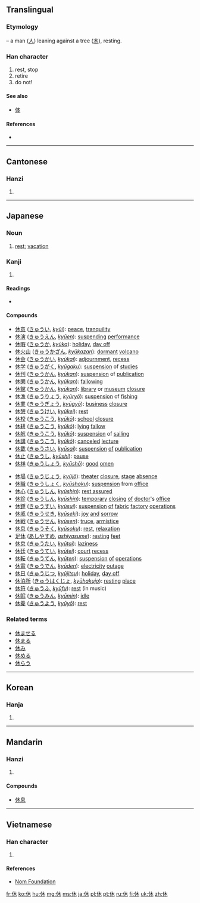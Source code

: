 {{also|体}}
==Translingual==
{{stroke order|strokes=6}}

===Etymology===
{{Han compound|人|t1=man|木|t2=tree|ls=ic}} – a man ([[人]]) leaning against a tree ([[木]]), resting.

===Han character===
{{Han char|rn=9|rad=人|as=04|sn=6|four=2429<sub>0</sub>|canj=人木 (OD)|ids=⿰[[亻]][[木]]}}

# rest, stop
# retire
# do not!

====See also====
* [[体]] <!-- Graphically similar -->

====References====
* {{Han ref|kx=0096.020|dkj=00440|dj=0203.020|hdz=10117.180|uh=4F11|ud=20241|bh=A5F0|bd=42480}}

----

==Cantonese==

===Hanzi===
{{yue-hanzi|jyut=|y=yau1}}

# {{defn|lang=yue|sort=人04}}

----

==Japanese==
{{ja-see-also|休する}}

===Noun===
{{ja-noun|k|hira=きゅう|rom=kyū}}

# [[rest]]; [[vacation]]

===Kanji===
{{ja-kanji|grade=1|rs=人04}}

# {{defn|lang=ja|sort=人04}}

====Readings====
* {{ja-readings|on=[[きゅう]] ([[kyū]]), [[く]] ([[ku]])|kun=[[やすむ]] ([[休む]], [[yasumu]]), [[いこう]] ([[ikou]]), [[やめる]] ([[yameru]])|nanori=[[やすみ]] ([[yasumi]])}}

====Compounds====
{{top2}}
* [[休意]] ([[きゅうい]], ''[[kyūi]]''): [[peace]], [[tranquility]]
* [[休演]] ([[きゅうえん]], ''[[kyūen]]''): [[suspending]] [[performance]]
* [[休暇]] ([[きゅうか]], ''[[kyūka]]''): [[holiday]], [[day off]]
* [[休火山]] ([[きゅうかざん]], ''[[kyūkazan]]''): [[dormant]] [[volcano]]
* [[休会]] ([[きゅうかい]], ''[[kyūkai]]''): [[adjournment]], [[recess]]
* [[休学]] ([[きゅうがく]], ''[[kyūgaku]]''): [[suspension]] of [[studies]]
* [[休刊]] ([[きゅうかん]], ''[[kyūkan]]''): [[suspension]] of [[publication]]
* [[休閑]] ([[きゅうかん]], ''[[kyūkan]]''): [[fallowing]]
* [[休館]] ([[きゅうかん]], ''[[kyūkan]]''): [[library]] or [[museum]] [[closure]]
* [[休漁]] ([[きゅうりょう]], ''[[kyūryō]]''): [[suspension]] of [[fishing]]
* [[休業]] ([[きゅうぎょう]], ''[[kyūgyō]]''): [[business]] [[closure]]
* [[休憩]] ([[きゅうけい]], ''[[kyūkei]]''): [[rest]]
* [[休校]] ([[きゅうこう]], ''[[kyūkō]]''): [[school]] [[closure]]
* [[休耕]] ([[きゅうこう]], ''[[kyūkō]]''): [[lying]] [[fallow]]
* [[休航]] ([[きゅうこう]], ''[[kyūkō]]''): [[suspension]] of [[sailing]]
* [[休講]] ([[きゅうこう ]], ''[[kyūkō]]''): [[canceled]] [[lecture]]
* [[休載]] ([[きゅうさい]], ''[[kyūsai]]''): [[suspension]] [[of]] [[publication]]
* [[休止]] ([[きゅうし]], ''[[kyūshi]]''): [[pause]]
* [[休祥]] ([[きゅうしょう]], ''[[kyūshō]]''): [[good]] [[omen]]
{{mid2}}
* [[休場]] ([[きゅうじょう]], ''[[kyūjō]]''): [[theater]] [[closure]], [[stage]] [[absence]]
* [[休職]] ([[きゅうしょく]], ''[[kyūshoku]]''): [[suspension]] from [[office]]
* [[休心]] ([[きゅうしん]], ''[[kyūshin]]''): [[rest assured]]
* [[休診]] ([[きゅうしん]], ''[[kyūshin]]''): [[temporary]] [[closing]] [[of]] [[doctor]]'s [[office]]
* [[休錘]] ([[きゅうすい]], ''[[kyūsui]]''): [[suspension]] [[of]] [[fabric]] [[factory]] [[operations]]
* [[休戚]] ([[きゅうせき]], ''[[kyūseki]]''): [[joy]] [[and]] [[sorrow]]
* [[休戦]] ([[きゅうせん]], ''[[kyūsen]]''): [[truce]], [[armistice]]
* [[休息]] ([[きゅうそく]], ''[[kyūsoku]]''): [[rest]], [[relaxation]]
* [[足休]] ([[あしやすめ]], ''[[ashiyasume]]''): [[resting]] [[feet]]
* [[休怠]] ([[きゅうたい]], ''[[kyūtai]]''): [[laziness]]
* [[休廷]] ([[きゅうてい]], ''[[kyūtei]]''): [[court]] [[recess]]
* [[休転]] ([[きゅうてん]], ''[[kyūten]]''): [[suspension]] [[of]] [[operations]]
* [[休電]] ([[きゅうでん]], ''[[kyūden]]''): [[electricity]] [[outage]]
* [[休日]] ([[きゅうじつ]], ''[[kyūjitsu]]''): [[holiday]], [[day off]]
* [[休泊所]] ([[きゅうはくじょ]], ''[[kyūhakujo]]''): [[resting]] [[place]]
* [[休符]] ([[きゅうふ]], ''[[kyūfu]]''): [[rest]] (in music)
* [[休眠]] ([[きゅうみん]], ''[[kyūmin]]''): [[idle]]
* [[休養]] ([[きゅうよう]], ''[[kyūyō]]''): [[rest]]
{{bottom}}

===Related terms===
* [[休ませる]]
* [[休まる]]
* [[休み]]
* [[休める]]
* [[休らう]]

----

==Korean==

===Hanja===
{{ko-hanja|hangeul=휴|eumhun=쉴|rv=hyu|mr=hyu}}

# {{defn|lang=ko|sort=人04}}

----

==Mandarin==

===Hanzi===
{{cmn-hanzi|pin=[[xiū]] ([[xiu1]])|wg=hsiu<sup>1</sup>}}

# {{defn|lang=cmn|sort=人04}}

====Compounds====
* [[休息]]

----

==Vietnamese==

===Han character===
{{vi-hantu|[[hưu]], [[hầu]], [[hươu]]|rs=人04}}

# {{defn|lang=vi|sort=人04}}

====References====
*[http://nomfoundation.org/common/nom_details.php?codepoint=4f11 Nom Foundation]

[[fr:休]]
[[ko:休]]
[[hu:休]]
[[mg:休]]
[[ms:休]]
[[ja:休]]
[[pl:休]]
[[pt:休]]
[[ru:休]]
[[fi:休]]
[[uk:休]]
[[zh:休]]